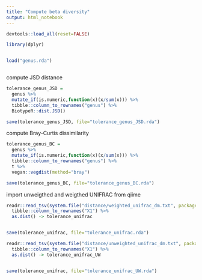 ```yaml
---
title: "Compute beta diversity"
output: html_notebook
---
```




```r

devtools::load_all(reset=FALSE)

library(dplyr)



```


```r

load("genus.rda")



```


compute JSD distance
```r

tolerance_genus_JSD = 
  genus %>% 
  mutate_if(is.numeric,function(x)(x/sum(x))) %>%
  tibble::column_to_rownames("genus") %>%
  BiotypeR::dist.JSD()

save(tolerance_genus_JSD, file="tolerance_genus_JSD.rda")

```


compute Bray-Curtis dissimilarity

```r

tolerance_genus_BC = 
  genus %>% 
  mutate_if(is.numeric,function(x)(x/sum(x))) %>%
  tibble::column_to_rownames("genus") %>%
  t %>%
  vegan::vegdist(method="bray")

save(tolerance_genus_BC, file="tolerance_genus_BC.rda")

```



import unweigthed and weigthed UNIFRAC from qiime

```r

readr::read_tsv(system.file("distance/weighted_unifrac_dm.txt", package="Tolerance")) %>%
  tibble::column_to_rownames("X1") %>%
  as.dist() -> tolerance_unifrac


save(tolerance_unifrac, file="tolerance_unifrac.rda")

```



```r

readr::read_tsv(system.file("distance/unweighted_unifrac_dm.txt", package="Tolerance")) %>%
  tibble::column_to_rownames("X1") %>%
  as.dist() -> tolerance_unifrac_UW


save(tolerance_unifrac, file="tolerance_unifrac_UW.rda")


```







